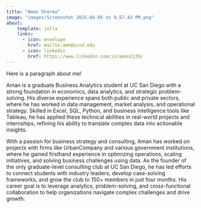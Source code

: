 ```yaml
---
title: "Aman Sharma"
image: "images/Screenshot 2025-04-05 at 9.57.43 PM.png"
about:
    template: jolla
    links: 
      - icon: envelope
        href: mailto:amn@ucsd.edu
      - icon: linkedin
        href: https://www.linkedin.com/in/aman2139/
---
```


Here is a paragraph about me!

Aman is a graduate Business Analytics student at UC San Diego with a strong foundation in economics, data analytics, and strategic problem-solving. His diverse experience spans both public and private sectors, where he has worked in data management, market analysis, and operational strategy. Skilled in Excel, SQL, Python, and business intelligence tools like Tableau, he has applied these technical abilities in real-world projects and internships, refining his ability to translate complex data into actionable insights.

With a passion for business strategy and consulting, Aman has worked on projects with firms like UrbanCompany and various government institutions, where he gained firsthand experience in optimizing operations, scaling initiatives, and solving business challenges using data. As the founder of the only graduate-level consulting club at UC San Diego, he has led efforts to connect students with industry leaders, develop case-solving frameworks, and grow the club to 150+ members in just four months. His career goal is to leverage analytics, problem-solving, and cross-functional collaboration to help organizations navigate complex challenges and drive growth.

